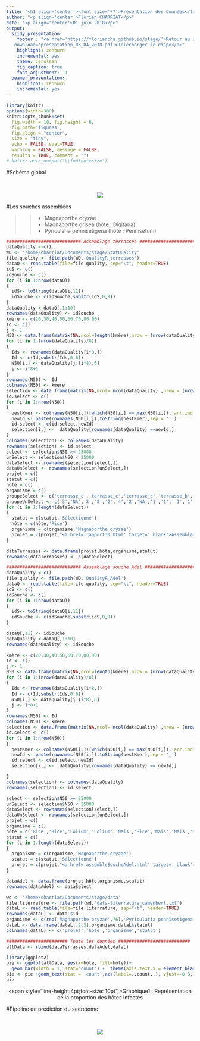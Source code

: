 ```yaml
---
title: "<h1 align='center'><font size='+7'>Présentation des données</font></h1>" 
author: "<p align='center'>Florian CHARRIAT</p>"
date: "<p align='center'>01 juin 2018</p>"
output:
  slidy_presentation:
    footer : "<a href='https://floriancha.github.io/stage/'>Retour au site</a> &nbsp; <a href='PresentationCBS.pdf'
   download='presentation_03_04_2018.pdf'>Télécharger le diapo</a>"
    highlight: zenburn
    incremental: yes
    theme: cerulean
    fig_caption: true
    font_adjustment: -1
  beamer_presentation:
    highlight: zenburn
    incremental: yes
---
```



```r
library(knitr)
options(width=300)
knitr::opts_chunk$set(
  fig.width = 10, fig.height = 6, 
  fig.path='figures',
  fig.align = "center", 
  size = "tiny", 
  echo = FALSE, eval=TRUE, 
  warning = FALSE, message = FALSE, 
  results = TRUE, comment = "")
# knitr::asis_output("\\footnotesize")

```


#Schéma global

&nbsp;

<center>![](schemaCBS.png)</center>

#Les souches assemblées

>>- Magnaporthe oryzae
>>- Magnaporthe grisea (hôte : Digitaria)
>>- Pyricularia pennisetigena (hôte : Pennisetum)

```r
############################ Assemblage terrasses ###########################################
dataQuality <-c()
WD <- '/home/charriat/Documents/stage/StatQuality'
file.quality <- file.path(WD,'QualityR_terrasses')
dataQ <- read.table(file=file.quality, sep="\t", header=TRUE)
idS <- c()
idSouche <- c()
for (i in 1:nrow(dataQ))
{
  idS<- toString(dataQ[i,11])
  idSouche <- c(idSouche,substr(idS,0,9))
}
dataQuality <-dataQ[,1:10]
rownames(dataQuality) <- idSouche
kmère <- c(20,30,40,50,60,70,80,90)
Id <- c()
j <- 1
N50 <- data.frame(matrix(NA,ncol=length(kmère),nrow = (nrow(dataQuality)/8)))
for (i in 1:(nrow(dataQuality)/8))
{
  Ids <- rownames(dataQuality[i*8,])
  Id <- c(Id,substr(Ids,0,6))
  N50[i,] <- dataQuality[j:(i*8),6]
  j <- i*8+1
}
rownames(N50) <- Id
colnames(N50) <- kmère
selection <- data.frame(matrix(NA,ncol= ncol(dataQuality) ,nrow = (nrow(dataQuality)/8)))
id.select <- c()
for (i in 1:nrow(N50))
{
  bestKmer <- colnames(N50[i,])[which(N50[i,] == max(N50[i,]), arr.ind = TRUE)[2]]
  newId <- paste(rownames(N50[i,]),toString(bestKmer),sep = '_')
  id.select <- c(id.select,newId)
  selection[i,] <-  dataQuality[rownames(dataQuality) ==newId,]
}
colnames(selection) <- colnames(dataQuality)
rownames(selection) <- id.select
select <- selection$N50 >= 25000
unSelect <- selection$N50 < 25000
dataSelect <- rownames(selection[select,])
dataUnSelect <- rownames(selection[unSelect,])
projet = c()
statut = c()
hôte = c()
organisme = c()
groupeSelect <- c('terrasse_c','terrasse_c','terrasse_c','terrasse_b','terrasse_c','terrasse_c','terrasse_c','terrasse_c','terrasse_b','1','terrasse_c','terrasse_c','1','terrasse_c','3','terrasse_c','terrasse_c','terrasse_c','3','terrasse_c','terrasse_c','3','terrasse_c','terrasse_c','5','a','terrasse_c','terrasse_b','3','terrasse_c','terrasse_c','terrasse_c','terrasse_a','terrasse_a','1','terrasse_a','terrasse_c','terrasse_c','terrasse_c','terrasse_c','terrasse_c','terrasse_c','terrasse_c','3','terrasse_c','terrasse_c','terrasse_c','terrasse_c')
groupeUnSelect <- c('3','NA','3','3','2','4','2','NA','1','1',' 1','1','4','3','2','3','1','1')
for (i in 1:length(dataSelect))
{
  statut = c(statut,'Sélectionné')
  hôte = c(hôte,'Rice')
  organisme = c(organisme,'Magnaporthe oryzae')
  projet = c(projet,"<a href='rapport30.html' target='_blank'>Assemblage souche terrasses</a'>")
}

dataTerrasses <- data.frame(projet,hôte,organisme,statut)
rownames(dataTerrasses) <- c(dataSelect)
```

```r
############################ Assemblage souche Adel ###########################################
dataQuality <-c()
file.quality <- file.path(WD,'QualityR_Adel')
dataQ <- read.table(file=file.quality, sep="\t", header=TRUE)
idS <- c()
idSouche <- c()
for (i in 1:nrow(dataQ))
{
  idS<- toString(dataQ[i,11])
  idSouche <- c(idSouche,substr(idS,0,9))
}

dataQ[,11] <- idSouche
dataQuality <-dataQ[,1:10]
rownames(dataQuality) <- idSouche

kmère <- c(20,30,40,50,60,70,80,90)
Id <- c()
j <- 1
N50 <- data.frame(matrix(NA,ncol=length(kmère),nrow = (nrow(dataQuality)/8)))
for (i in 1:(nrow(dataQuality)/8))
{
  Ids <- rownames(dataQuality[i*8,])
  Id <- c(Id,substr(Ids,0,6))
  N50[i,] <- dataQuality[j:(i*8),6]
  j <- i*8+1
}
rownames(N50) <- Id
colnames(N50) <- kmère
selection <- data.frame(matrix(NA,ncol= ncol(dataQuality) ,nrow = (nrow(dataQuality)/8)))
id.select <- c()
for (i in 1:nrow(N50))
{
  bestKmer <- colnames(N50[i,])[which(N50[i,] == max(N50[i,]), arr.ind = TRUE)[2]]
  newId <- paste(rownames(N50[i,]),toString(bestKmer),sep = '_')
  id.select <- c(id.select,newId)
  selection[i,] <-  dataQuality[rownames(dataQuality) == newId,]

}
colnames(selection) <- colnames(dataQuality)
rownames(selection) <- id.select

select <- selection$N50 >= 25000
unSelect <- selection$N50 < 25000
dataSelect <- rownames(selection[select,])
dataUnSelect <- rownames(selection[unSelect,])
projet = c()
organisme = c()
hôte = c('Rice','Rice','Lolium','Lolium','Mais','Rice','Mais','Mais','Mais','Echinichola','Echinichola','Echinichola','Mais','Rice','Setaria','Rice','Rice','Rice','Setaria')
statut = c()
for (i in 1:length(dataSelect))
{
  organisme = c(organisme,'Magnaporthe oryzae')
  statut = c(statut,'Sélectionné')
  projet = c(projet,"<a href='assembleSoucheAdel.html' target='_blank'>Assemblage souche Adel</a'>")
}

dataAdel <- data.frame(projet,hôte,organisme,statut)
rownames(dataAdel) <- dataSelect
```

```r
wd <- '/home/charriat/Documents/stage/data'
file.literrature <- file.path(wd,'data-literrature_camenbert.txt')
dataL <- read.table(file=file.literrature, sep="\t", header=TRUE)
rownames(dataL) <- dataL$id
organisme <- c(rep('Magnaporthe oryzae',76),'Pyricularia pennisetigena',rep('Magnaporthe grisea',4))
dataL <- data.frame(dataL[,2:3],organisme,dataL$statut)
colnames(dataL) <- c('projet','hôte','organisme','statut')
```

```r
####################### Toute les données ###########################
allData <- rbind(dataTerrasses,dataAdel,dataL)
```

```r
library(ggplot2)
pie <- ggplot(allData, aes(x=hôte, fill=hôte))+
  geom_bar(width = 1, stat='count') +  theme(axis.text.x = element_blank(), axis.ticks = element_blank()) +labs(x='Hôte')
pie <- pie +geom_text(stat = 'count',aes(label=..count..), vjust=-0.3, size=3.5)
pie
```
<center><span style="line-height:4pt;font-size: 10pt";>Graphique1 : Représentation de la proportion des hôtes infectés</span></center>

#Pipeline de prédiction du secretome

&nbsp;

<center>![](SchemaCBS2.png)</center>









